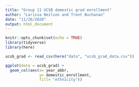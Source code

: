 ```yaml
---
title: "Group 11 UCSB domestic grad enrollment"
author: "Larissa Neilson and Trent Buchanan"
date: "11/26/2020"
output: html_document
---
```


```r
knitr::opts_chunk$set(echo = TRUE)
library(tidyverse)
library(here)
```

```r
ucsb_grad <- read_csv(here("data", "ucsb_grad_data.csv"))
```

```r

ggplot(data = ucsb_grad) +
  geom_col(aes(x= year_abbr,
               y= domestic_enrollment,
               fill= "ethnicity"))

```

